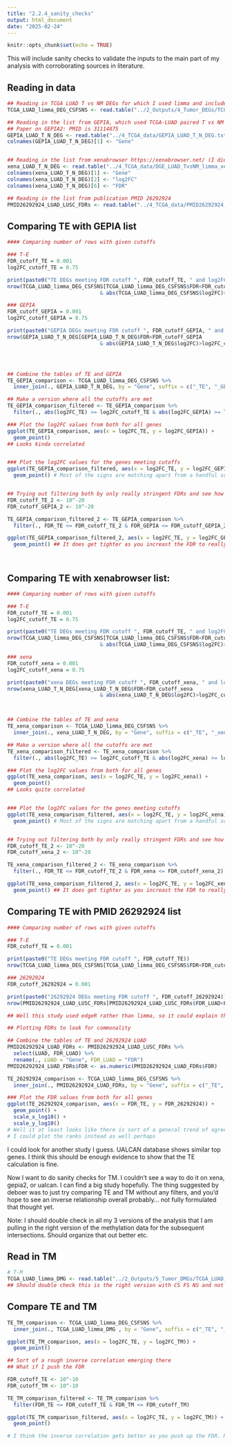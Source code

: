 ```yaml
---
title: "2.2.4_sanity_checks"
output: html_document
date: "2025-02-24"
---
```


```r
knitr::opts_chunk$set(echo = TRUE)
```

This will include sanity checks to validate the inputs to the main part of my analysis with corroborating sources in literature.

## Reading in data
```r

## Reading in TCGA LUAD T vs NM DEGs for which I used limma and included all smoking statuses
TCGA_LUAD_limma_DEG_CSFSNS <- read.table("../2_Outputs/4_Tumor_DEGs/TCGA_LUAD_limma_DEG_CSFSNS_20250221.txt")

## Reading in the list from GEPIA, which used TCGA-LUAD paired T vs NM samples and for which I set basically no cutoff (0.01 log2FC cutoff and 0.5 FDR cutoff): obtained from  http://gepia2.cancer-pku.cn/#degenes
## Paper on GEPIA2: PMID is 31114875
GEPIA_LUAD_T_N_DEG <- read.table("../4_TCGA_data/GEPIA_LUAD_T_N_DEG.txt", header = T)
colnames(GEPIA_LUAD_T_N_DEG)[1] <- "Gene"


## Reading in the list from xenabrowser https://xenabrowser.net/ (I did this a looong time ago so might want to redo it):
xena_LUAD_T_N_DEG <- read.table("../4_TCGA_data/DGE_LUAD_TvsNM_limma_xena.txt", header = T)
colnames(xena_LUAD_T_N_DEG)[1] <- "Gene"
colnames(xena_LUAD_T_N_DEG)[2] <- "log2FC"
colnames(xena_LUAD_T_N_DEG)[6] <- "FDR"

## Reading in the list from publication PMID 26292924
PMID26292924_LUAD_LUSC_FDRs <- read.table("../4_TCGA_data/PMID26292924_LUAD_LUSC_FDRs.txt", header = T)

```

## Comparing TE with GEPIA list
```r

#### Comparing number of rows with given cutoffs

### T-E
FDR_cutoff_TE = 0.001
log2FC_cutoff_TE = 0.75

print(paste0("TE DEGs meeting FDR cutoff ", FDR_cutoff_TE, " and log2FC cutoff ", log2FC_cutoff_TE))
nrow(TCGA_LUAD_limma_DEG_CSFSNS[TCGA_LUAD_limma_DEG_CSFSNS$FDR<FDR_cutoff_TE
                              & abs(TCGA_LUAD_limma_DEG_CSFSNS$log2FC)>log2FC_cutoff_TE,])

### GEPIA
FDR_cutoff_GEPIA = 0.001
log2FC_cutoff_GEPIA = 0.75

print(paste0("GEPIA DEGs meeting FDR cutoff ", FDR_cutoff_GEPIA, " and log2FC cutoff ", log2FC_cutoff_GEPIA))
nrow(GEPIA_LUAD_T_N_DEG[GEPIA_LUAD_T_N_DEG$FDR<FDR_cutoff_GEPIA
                              & abs(GEPIA_LUAD_T_N_DEG$log2FC)>log2FC_cutoff_GEPIA,])




## Combine the tables of TE and GEPIA
TE_GEPIA_comparison <- TCGA_LUAD_limma_DEG_CSFSNS %>%
  inner_join(., GEPIA_LUAD_T_N_DEG, by = "Gene", suffix = c("_TE", "_GEPIA"))

## Make a version where all the cutoffs are met
TE_GEPIA_comparison_filtered <- TE_GEPIA_comparison %>%
  filter(., abs(log2FC_TE) >= log2FC_cutoff_TE & abs(log2FC_GEPIA) >= log2FC_cutoff_GEPIA & FDR_TE <= FDR_cutoff_TE & FDR_GEPIA <= FDR_cutoff_GEPIA)

### Plot the log2FC values from both for all genes
ggplot(TE_GEPIA_comparison, aes(x = log2FC_TE, y = log2FC_GEPIA)) +
  geom_point()
## Looks kinda correlated


### Plot the log2FC values for the genes meeting cutoffs
ggplot(TE_GEPIA_comparison_filtered, aes(x = log2FC_TE, y = log2FC_GEPIA)) +
  geom_point() # Most of the signs are matching apart from a handful so that's good at least


## Trying out filtering both by only really stringent FDRs and see how well they correlate then
FDR_cutoff_TE_2 <- 10^-20
FDR_cutoff_GEPIA_2 <- 10^-20

TE_GEPIA_comparison_filtered_2 <- TE_GEPIA_comparison %>%
  filter(., FDR_TE <= FDR_cutoff_TE_2 & FDR_GEPIA <= FDR_cutoff_GEPIA_2)

ggplot(TE_GEPIA_comparison_filtered_2, aes(x = log2FC_TE, y = log2FC_GEPIA)) +
  geom_point() ## It does get tighter as you increast the FDR to really high levels but it's still not perfect correlation. However, I think this is all reassuring enough that my method is at least acceptable.




```

## Comparing TE with xenabrowser list:
```r

#### Comparing number of rows with given cutoffs

### T-E
FDR_cutoff_TE = 0.001
log2FC_cutoff_TE = 0.75

print(paste0("TE DEGs meeting FDR cutoff ", FDR_cutoff_TE, " and log2FC cutoff ", log2FC_cutoff_TE))
nrow(TCGA_LUAD_limma_DEG_CSFSNS[TCGA_LUAD_limma_DEG_CSFSNS$FDR<FDR_cutoff_TE
                              & abs(TCGA_LUAD_limma_DEG_CSFSNS$log2FC)>log2FC_cutoff_TE,])

### xena
FDR_cutoff_xena = 0.001
log2FC_cutoff_xena = 0.75

print(paste0("xena DEGs meeting FDR cutoff ", FDR_cutoff_xena, " and log2FC cutoff ", log2FC_cutoff_xena))
nrow(xena_LUAD_T_N_DEG[xena_LUAD_T_N_DEG$FDR<FDR_cutoff_xena
                              & abs(xena_LUAD_T_N_DEG$log2FC)>log2FC_cutoff_xena,])



## Combine the tables of TE and xena
TE_xena_comparison <- TCGA_LUAD_limma_DEG_CSFSNS %>%
  inner_join(., xena_LUAD_T_N_DEG, by = "Gene", suffix = c("_TE", "_xena"))

## Make a version where all the cutoffs are met
TE_xena_comparison_filtered <- TE_xena_comparison %>%
  filter(., abs(log2FC_TE) >= log2FC_cutoff_TE & abs(log2FC_xena) >= log2FC_cutoff_xena & FDR_TE <= FDR_cutoff_TE & FDR_xena <= FDR_cutoff_xena)

### Plot the log2FC values from both for all genes
ggplot(TE_xena_comparison, aes(x = log2FC_TE, y = log2FC_xena)) +
  geom_point()
## Looks quite correlated


### Plot the log2FC values for the genes meeting cutoffs
ggplot(TE_xena_comparison_filtered, aes(x = log2FC_TE, y = log2FC_xena)) +
  geom_point() # Most of the signs are matching apart from a handful so that's good at least


## Trying out filtering both by only really stringent FDRs and see how well they correlate then
FDR_cutoff_TE_2 <- 10^-20
FDR_cutoff_xena_2 <- 10^-20

TE_xena_comparison_filtered_2 <- TE_xena_comparison %>%
  filter(., FDR_TE <= FDR_cutoff_TE_2 & FDR_xena <= FDR_cutoff_xena_2)

ggplot(TE_xena_comparison_filtered_2, aes(x = log2FC_TE, y = log2FC_xena)) +
  geom_point() ## It does get tighter as you increast the FDR to really high levels but it's still not perfect correlation. However, I think this is all reassuring enough that my method is at least acceptable.

```


## Comparing TE with PMID 26292924 list
```r

#### Comparing number of rows with given cutoffs

### T-E
FDR_cutoff_TE = 0.001

print(paste0("TE DEGs meeting FDR cutoff ", FDR_cutoff_TE))
nrow(TCGA_LUAD_limma_DEG_CSFSNS[TCGA_LUAD_limma_DEG_CSFSNS$FDR<FDR_cutoff_TE,])

### 26292924
FDR_cutoff_26292924 = 0.001

print(paste0("26292924 DEGs meeting FDR cutoff ", FDR_cutoff_26292924))
nrow(PMID26292924_LUAD_LUSC_FDRs[PMID26292924_LUAD_LUSC_FDRs$FDR_LUAD<FDR_cutoff_26292924,])

## Well this study used edgeR rather than limma, so it could explain this difference somewhat.

## Plotting FDRs to look for commonality

## Combine the tables of TE and 26292924 LUAD
PMID26292924_LUAD_FDRs <- PMID26292924_LUAD_LUSC_FDRs %>%
  select(LUAD, FDR_LUAD) %>%
  rename(., LUAD = "Gene", FDR_LUAD = "FDR")
PMID26292924_LUAD_FDRs$FDR <- as.numeric(PMID26292924_LUAD_FDRs$FDR)

TE_26292924_comparison <- TCGA_LUAD_limma_DEG_CSFSNS %>%
  inner_join(., PMID26292924_LUAD_FDRs, by = "Gene", suffix = c("_TE", "_26292924"))

### Plot the FDR values from both for all genes
ggplot(TE_26292924_comparison, aes(x = FDR_TE, y = FDR_26292924)) +
  geom_point() +
  scale_x_log10() +
  scale_y_log10()
# Well it at least looks like there is sort of a general trend of agreement here. Big FDR in one is big FDR in the other.
# I could plot the ranks instead as well perhaps

```

I could look for another study I guess.
UALCAN database shows similar top genes.
I think this should be enough evidence to show that the TE calculation is fine.

Now I want to do sanity checks for TM.
I couldn't see a way to do it on xena, gepia2, or ualcan.
I can find a big study hopefully.
The thing suggested by deboer was to just try comparing TE and TM without any filters, and you'd hope to see an inverse relationship overall probably... not fully formulated that thought yet.

Note: I should double check in all my 3 versions of the analysis that I am pulling in the right version of the methylation data for the subsequent intersections. Should organize that out better etc.

## Read in TM
```r
# T-M
TCGA_LUAD_limma_DMG <- read.table("../2_Outputs/5_Tumor_DMGs/TCGA_LUAD_limma_DMG_20241203.txt")
## Should double check this is the right version with CS FS NS and not just CS FS
```

## Compare TE and TM
```r

TE_TM_comparison <- TCGA_LUAD_limma_DEG_CSFSNS %>%
  inner_join(., TCGA_LUAD_limma_DMG , by = "Gene", suffix = c("_TE", "_TM"))

ggplot(TE_TM_comparison, aes(x = log2FC_TE, y = log2FC_TM)) +
  geom_point()

## Sort of a rough inverse correlation emerging there
## What if I push the FDR

FDR_cutoff_TE <- 10^-10
FDR_cutoff_TM <- 10^-10

TE_TM_comparison_filtered <- TE_TM_comparison %>%
  filter(FDR_TE <= FDR_cutoff_TE & FDR_TM <= FDR_cutoff_TM)

ggplot(TE_TM_comparison_filtered, aes(x = log2FC_TE, y = log2FC_TM)) +
  geom_point()

# I think the inverse correlation gets better as you push up the FDR. Note I am not filtering for sign at all here. Interesting.

```



